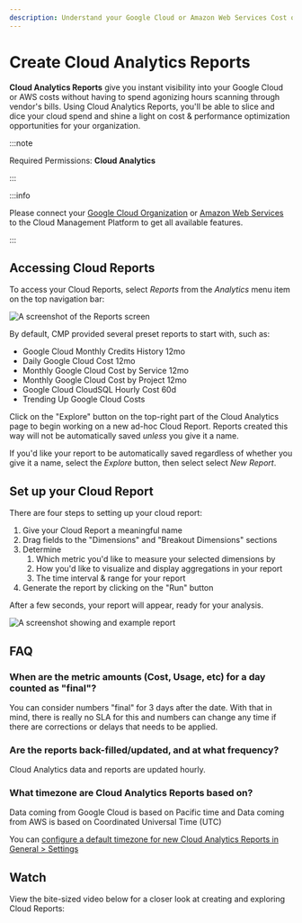 ```yaml
---
description: Understand your Google Cloud or Amazon Web Services Cost or Usage data
---
```


# Create Cloud Analytics Reports

**Cloud Analytics Reports** give you instant visibility into your Google Cloud or AWS costs without having to spend agonizing hours scanning through vendor's bills. Using Cloud Analytics Reports, you'll be able to slice and dice your cloud spend and shine a light on cost & performance optimization opportunities for your organization.

:::note

Required Permissions: **Cloud Analytics**

:::

:::info

Please connect your [Google Cloud Organization](../../google-cloud/connect-google-cloud-service-account.mdx) or [Amazon Web Services](https://app.gitbook.com/@doitintl/s/cmp/amazon-web-services/add-your-amazon-web-services-iam-role) to the Cloud Management Platform to get all available features.

:::

## Accessing Cloud Reports

To access your Cloud Reports, select _Reports_ from the _Analytics_ menu item on the top navigation bar:

![A screenshot of the _Reports_ screen](../../assets/png/cmp-analytics-reports.png)

By default, CMP provided several preset reports to start with, such as:

- Google Cloud Monthly Credits History 12mo
- Daily Google Cloud Cost 12mo
- Monthly Google Cloud Cost by Service 12mo
- Monthly Google Cloud Cost by Project 12mo
- Google Cloud CloudSQL Hourly Cost 60d
- Trending Up Google Cloud Costs

Click on the "Explore" button on the top-right part of the Cloud Analytics page to begin working on a new ad-hoc Cloud Report. Reports created this way will not be automatically saved _unless_ you give it a name.

If you'd like your report to be automatically saved regardless of whether you give it a name, select the _Explore_ button, then select select _New Report_.

## Set up your Cloud Report

There are four steps to setting up your cloud report:

1. Give your Cloud Report a meaningful name
2. Drag fields to the "Dimensions" and "Breakout Dimensions" sections
3. Determine
   1. Which metric you'd like to measure your selected dimensions by
   2. How you'd like to visualize and display aggregations in your report
   3. The time interval & range for your report
4. Generate the report by clicking on the "Run" button

After a few seconds, your report will appear, ready for your analysis.

![A screenshot showing and example report](../../assets/png/cmp-example-report.png)

## FAQ

### When are the metric amounts (Cost, Usage, etc) for a day counted as "final"?

You can consider numbers "final" for 3 days after the date. With that in mind, there is really no SLA for this and numbers can change any time if there are corrections or delays that needs to be applied.

### Are the reports back-filled/updated, and at what frequency?

Cloud Analytics data and reports are updated hourly.

### What timezone are Cloud Analytics Reports based on?

Data coming from Google Cloud is based on Pacific time and Data coming from AWS is based on Coordinated Universal Time (UTC)

You can [configure a default timezone for new Cloud Analytics Reports in General > Settings](../../general/general-settings.mdx#timezone)

## Watch

View the bite-sized video below for a closer look at creating and exploring Cloud Reports:


<LoomEmbed id="3bb89b9c624a4a52a2ecfbb61a56b4b8" />

